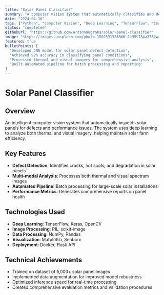 ```yaml
---
title: "Solar Panel Classifier"
summary: "A computer vision system that automatically classifies and detects defects in solar panels using deep learning and image processing techniques."
date: "2024-04-10"
tags: ["Python", "Computer Vision", "Deep Learning", "TensorFlow", "Image Processing"]
status: "completed"
githubUrl: "https://github.com/ardananugraha/solar-panel-classifier"
image: "https://images.unsplash.com/photo-1509391366360-2e959784a276?w=600&h=400&fit=crop"
featured: true
bulletPoints: [
  "Developed CNN model for solar panel defect detection",
  "Achieved 92% accuracy in classifying panel conditions",
  "Processed thermal and visual imagery for comprehensive analysis",
  "Built automated pipeline for batch processing and reporting"
]
---
```


# Solar Panel Classifier

## Overview

An intelligent computer vision system that automatically inspects solar panels for defects and performance issues. The system uses deep learning to analyze both thermal and visual imagery, helping maintain solar farm efficiency.

## Key Features

- **Defect Detection**: Identifies cracks, hot spots, and degradation in solar panels
- **Multi-modal Analysis**: Processes both thermal and visual spectrum images
- **Automated Pipeline**: Batch processing for large-scale solar installations
- **Performance Metrics**: Generates comprehensive reports on panel health

## Technologies Used

- **Deep Learning**: TensorFlow, Keras, OpenCV
- **Image Processing**: PIL, scikit-image
- **Data Processing**: NumPy, Pandas
- **Visualization**: Matplotlib, Seaborn
- **Deployment**: Docker, Flask API

## Technical Achievements

- Trained on dataset of 5,000+ solar panel images
- Implemented data augmentation for improved model robustness
- Optimized inference speed for real-time processing
- Created comprehensive evaluation metrics and validation procedures